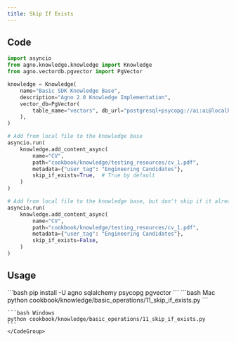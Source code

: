 ```yaml
---
title: Skip If Exists
---
```


## Code

```python 11_skip_if_exists.py
import asyncio
from agno.knowledge.knowledge import Knowledge
from agno.vectordb.pgvector import PgVector

knowledge = Knowledge(
    name="Basic SDK Knowledge Base",
    description="Agno 2.0 Knowledge Implementation",
    vector_db=PgVector(
        table_name="vectors", db_url="postgresql+psycopg://ai:ai@localhost:5532/ai"
    ),
)

# Add from local file to the knowledge base
asyncio.run(
    knowledge.add_content_async(
        name="CV",
        path="cookbook/knowledge/testing_resources/cv_1.pdf",
        metadata={"user_tag": "Engineering Candidates"},
        skip_if_exists=True,  # True by default
    )
)

# Add from local file to the knowledge base, but don't skip if it already exists
asyncio.run(
    knowledge.add_content_async(
        name="CV",
        path="cookbook/knowledge/testing_resources/cv_1.pdf",
        metadata={"user_tag": "Engineering Candidates"},
        skip_if_exists=False,
    )
)
```

## Usage

<Steps>
  <Step title="Install libraries">
    ```bash
    pip install -U agno sqlalchemy psycopg pgvector
    ```
  </Step>

  <Snippet file="run-pgvector-step.mdx" />

  <Step title="Run the example">
    <CodeGroup>
    ```bash Mac
    python cookbook/knowledge/basic_operations/11_skip_if_exists.py
    ```

    ```bash Windows
    python cookbook/knowledge/basic_operations/11_skip_if_exists.py
    ```
    </CodeGroup>
  </Step>
</Steps>
